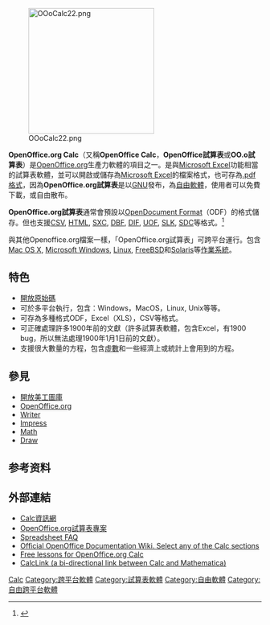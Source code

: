 {{NoteTA
|1=zh-cn:电子表格; zh-tw:試算表;
|G1=IT
|G2=FL
}}
{{Infobox software
| name = OpenOffice.org Calc
| logo = [[File:Aoo4calc.png|File:Aoo4calc.png]]
| screenshot = [[File:OpenOffice_Calc_4.0.png|300px]]
| caption = Apache OpenOffice Calc 4.0 在 [[WIndows_8|WIndows 8]] 執行的螢幕截圖
| collapsible = 
| developer = [[Apache软件基金会|Apache软件基金会]]
| status = 進行中
| latest release version = 4.1.0
| latest release date = {{Release date and age|2014|04|29}}
| operating system = [[跨平台|跨平台]]
| genre = [[電子試算表|電子試算表]]
| license = [[Apache许可证|Apache许可证]]
| website = [http://www.openoffice.org/product/calc.html www.openoffice.org]
}}
[[Image:OOoCalc22.png|250px]]

'''OpenOffice.org Calc'''（又稱'''OpenOffice Calc'''，'''OpenOffice試算表'''或'''OO.o試算表'''）是[[OpenOffice.org|OpenOffice.org]]生產力軟體的項目之一。是與[[Microsoft_Excel|Microsoft Excel]]功能相當的試算表軟體，並可以開啟或儲存為[[Microsoft_Excel|Microsoft Excel]]的檔案格式，也可存為[[PDF|.pdf格式]]，因為'''OpenOffice.org試算表'''是以[[GNU|GNU]]發布，為[[自由軟體|自由軟體]]，使用者可以免費下載，或自由散布。

'''OpenOffice.org試算表'''通常會預設以[[OpenDocument|OpenDocument Format]]（ODF）的格式儲存。但也支援[[CSV|CSV]], [[HTML|HTML]], [[OpenOffice.org_XML|SXC]], [[dBase|DBF]], [[Data_Interchange_Format|DIF]], [[Uniform_Office_Format|UOF]], [[SYmbolic_LinK_(SYLK)|SLK]], [[StarOffice|SDC]]等格式。<ref name="file-formats">{{Cite web |url=http://wiki.services.openoffice.org/wiki/Documentation/OOo3_User_Guides/Getting_Started/File_formats |title=File formats OOo can open, December 1, 2008 |accessdate=2010-11-10 |archive-date=2013-02-02 |archive-url=https://www.webcitation.org/6E7nZHygO?url=http://wiki.openoffice.org/wiki/Documentation/OOo3_User_Guides/Getting_Started/File_formats |dead-url=no }}</ref>

與其他Openoffice.org檔案一樣，「OpenOffice.org試算表」可跨平台運行。包含[[Mac_OS_X|Mac OS X]], [[Microsoft_Windows|Microsoft Windows]], [[Linux|Linux]], [[FreeBSD|FreeBSD]]和[[Solaris|Solaris]]等[[作業系統|作業系統]]。

== 特色 ==
* [[開放原始碼|開放原始碼]]
* 可於多平台執行，包含：Windows，MacOS，Linux, Unix等等。
* 可存為多種格式ODF，Excel（XLS），CSV等格式。
* 可正確處理許多1900年前的文獻（許多試算表軟體，包含Excel，有1900 bug，所以無法處理1900年1月1日前的文獻）。
* 支援很大數量的方程，包含[[虛數|虛數]]和一些經濟上或統計上會用到的方程。

== 參見 ==
* [[開放美工圖庫|開放美工圖庫]]
* [[OpenOffice.org|OpenOffice.org]]
* [[OpenOffice.org_Writer|Writer]]
* [[OpenOffice.org_Impress|Impress]]
* [[OpenOffice.org_Math|Math]]
* [[OpenOffice.org_Draw|Draw]]

== 参考资料 ==
{{reflist}}

== 外部連結 ==
{{Commons category|OpenOffice.org Calc}}
* [http://www.openoffice.org/product/calc.html Calc資訊網]{{Wayback|url=http://www.openoffice.org/product/calc.html |date=20100803152453 }}
* [http://sc.openoffice.org/ OpenOffice.org試算表專案]{{Wayback|url=http://sc.openoffice.org/ |date=20101029200254 }}
* [http://documentation.openoffice.org/faqs/spreadsheet/index.html Spreadsheet FAQ]{{Wayback|url=http://documentation.openoffice.org/faqs/spreadsheet/index.html |date=20101124223446 }}
* [http://wiki.services.openoffice.org/wiki/Documentation/How_Tos Official OpenOffice Documentation Wiki. Select any of the Calc sections]{{Wayback|url=http://wiki.services.openoffice.org/wiki/Documentation/How_Tos |date=20101120004436 }}
* [https://web.archive.org/web/20101123143138/http://www.openofficeschool.org/calc/ Free lessons for OpenOffice.org Calc]
* [https://web.archive.org/web/20110713191227/http://www.lauschkeconsulting.com/calclink.html CalcLink (a bi-directional link between Calc and Mathematica)]

{{OpenOffice.org}}

{{DEFAULTSORT:Openoffice.Org Calc}}
[[Category:OpenOffice.org|Calc]]
[[Category:跨平台軟體|Category:跨平台軟體]]
[[Category:試算表軟體|Category:試算表軟體]]
[[Category:自由軟體|Category:自由軟體]]
[[Category:自由跨平台軟體|Category:自由跨平台軟體]]